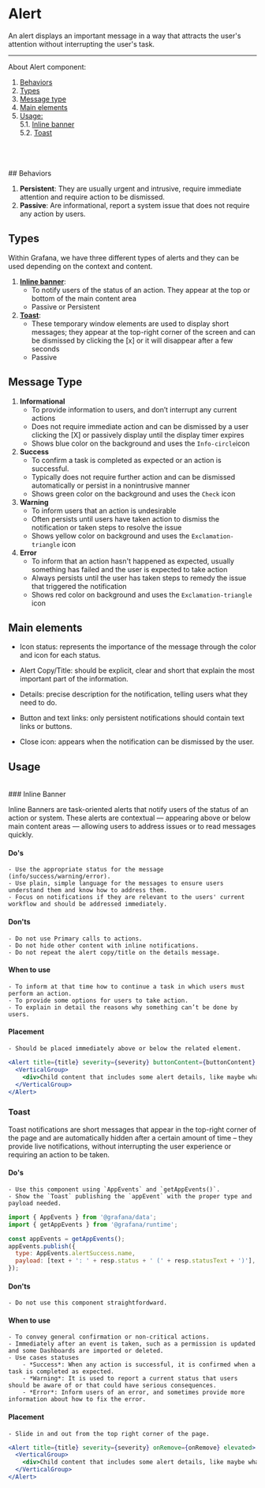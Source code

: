 
<Meta title="MDX|Alert" component={Alert} />

# Alert

An alert displays an important message in a way that attracts the user's attention without interrupting the user's task.

---

About Alert component:

1. [Behaviors](#behaviors)
2. [Types](#types)
3. [Message type](#message-type)
4. [Main elements](#main-elements)
5. [Usage:](#usage)\
   5.1. [Inline banner](#alert-inline)\
   5.2. [Toast](#alert-toast)

<br />
<br />
<br />
## <a name="behaviors" />
Behaviors

1. **Persistent**: They are usually urgent and intrusive, require immediate attention and require action to be dismissed.
2. **Passive**: Are informational, report a system issue that does not require any action by users.
   <br />

## <a name="types"/>Types

Within Grafana, we have three different types of alerts and they can be used depending on the context and content.

1. **[Inline banner](#alert-inline)**:
   - To notify users of the status of an action. They appear at the top or bottom of the main content area
   - Passive or Persistent
2. **[Toast](#alert-toast)**:
   - These temporary window elements are used to display short messages; they appear at the top-right corner of the screen and can be dismissed by clicking the [x] or it will disappear after a few seconds
   - Passive
     <br />

## <a name="message-type"/>Message Type

1. **Informational**
   - To provide information to users, and don’t interrupt any current actions
   - Does not require immediate action and can be dismissed by a user clicking the [X] or passively display until the display timer expires
   - Shows blue color on the background and uses the `Info-circle`icon
2. **Success**
   - To confirm a task is completed as expected or an action is successful.
   - Typically does not require further action and can be dismissed automatically or persist in a nonintrusive manner
   - Shows green color on the background and uses the `Check` icon
3. **Warning**
   - To inform users that an action is undesirable
   - Often persists until users have taken action to dismiss the notification or taken steps to resolve the issue
   - Shows yellow color on background and uses the `Exclamation-triangle` icon
4. **Error**
   - To inform that an action hasn't happened as expected, usually something has failed and the user is expected to take action
   - Always persists until the user has taken steps to remedy the issue that triggered the notification
   - Shows red color on background and uses the `Exclamation-triangle` icon
     <br />

## <a name="main-elements"/>Main elements

- Icon status: represents the importance of the message through the color and icon for each status.

- Alert Copy/Title: should be explicit, clear and short that explain the most important part of the information.

- Details: precise description for the notification, telling users what they need to do.

- Button and text links: only persistent notifications should contain text links or buttons.

- Close icon: appears when the notification can be dismissed by the user.
  <br />

## <a name="usage"/>Usage

<br />
### <a name="alert-inline" />
Inline Banner

Inline Banners are task-oriented alerts that notify users of the status of an action or system. These alerts are contextual — appearing above or below main content areas — allowing users to address issues or to read messages quickly.

#### Do's

    - Use the appropriate status for the message (info/success/warning/error).
    - Use plain, simple language for the messages to ensure users understand them and know how to address them.
    - Focus on notifications if they are relevant to the users' current workflow and should be addressed immediately.

#### Don'ts

    - Do not use Primary calls to actions.
    - Do not hide other content with inline notifications.
    - Do not repeat the alert copy/title on the details message.

#### When to use

    - To inform at that time how to continue a task in which users must perform an action.
    - To provide some options for users to take action.
    - To explain in detail the reasons why something can’t be done by users.

#### Placement

    - Should be placed immediately above or below the related element.

```jsx
<Alert title={title} severity={severity} buttonContent={buttonContent} onRemove={onRemove}>
  <VerticalGroup>
    <div>Child content that includes some alert details, like maybe what actually happened.</div>
  </VerticalGroup>
</Alert>
```

### <a name="alert-toast"/>Toast

Toast notifications are short messages that appear in the top-right corner of the page and are automatically hidden after a certain amount of time – they provide live notifications, without interrupting the user experience or requiring an action to be taken.

#### Do's

    - Use this component using `AppEvents` and `getAppEvents()`.
    - Show the `Toast` publishing the `appEvent` with the proper type and payload needed.

```jsx
import { AppEvents } from '@grafana/data';
import { getAppEvents } from '@grafana/runtime';

const appEvents = getAppEvents();
appEvents.publish({
  type: AppEvents.alertSuccess.name,
  payload: [text + ': ' + resp.status + ' (' + resp.statusText + ')'],
});
```

#### Don'ts

    - Do not use this component straightfordward.

#### When to use

    - To convey general confirmation or non-critical actions.
    - Immediately after an event is taken, such as a permission is updated and some Dashboards are imported or deleted.
    - Use cases statuses
        - *Success*: When any action is successful, it is confirmed when a task is completed as expected.
        - *Warning*: It is used to report a current status that users should be aware of or that could have serious consequences.
        - *Error*: Inform users of an error, and sometimes provide more information about how to fix the error.

#### Placement

    - Slide in and out from the top right corner of the page.

```jsx
<Alert title={title} severity={severity} onRemove={onRemove} elevated>
  <VerticalGroup>
    <div>Child content that includes some alert details, like maybe what actually happened.</div>
  </VerticalGroup>
</Alert>
```
